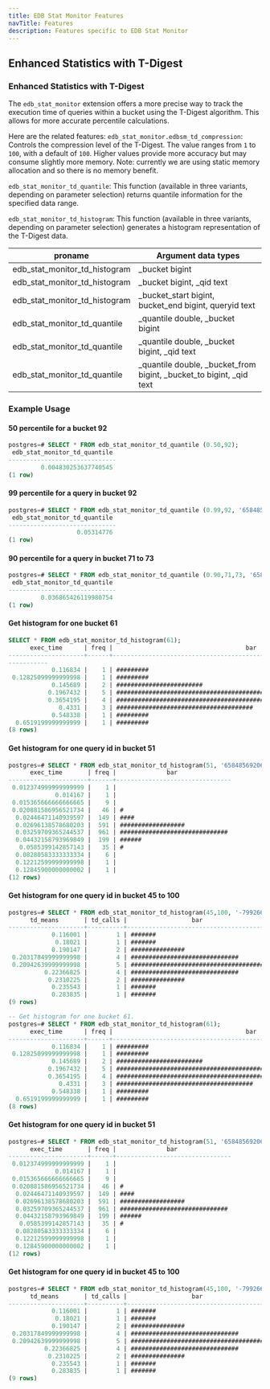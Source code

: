 ```yaml
---
title: EDB Stat Monitor Features
navTitle: Features
description: Features specific to EDB Stat Monitor
---
```


## Enhanced Statistics with T-Digest

### Enhanced Statistics with T-Digest

The `edb_stat_monitor` extension offers a more precise way to track the execution time of queries within a bucket using the T-Digest algorithm. This allows for more accurate percentile calculations.

Here are the related features: `edb_stat_monitor.edbsm_td_compression`: Controls the compression level of the T-Digest. The value ranges from `1` to `100`, with a default of `100`. Higher values provide more accuracy but may consume slightly more memory. Note: currently we are using static memory allocation and so there is no memory benefit.

`edb_stat_monitor_td_quantile`: This function (available in three variants, depending on parameter selection) returns quantile information for the specified data range.

`edb_stat_monitor_td_histogram`: This function (available in three variants, depending on parameter selection) generates a histogram representation of the T-Digest data.

| proname                       | Argument data types                                                 |
|-------------------------------|---------------------------------------------------------------------|
| edb_stat_monitor_td_histogram | _bucket bigint                                                      |
| edb_stat_monitor_td_histogram | _bucket bigint, _qid text                                           |
| edb_stat_monitor_td_histogram | _bucket_start bigint, bucket_end bigint, queryid text               |
| edb_stat_monitor_td_quantile  | _quantile double, _bucket bigint                                    |
| edb_stat_monitor_td_quantile  | _quantile double, _bucket bigint, _qid text                         |
| edb_stat_monitor_td_quantile  | _quantile double, _bucket_from bigint, _bucket_to bigint, _qid text |

### Example Usage

#### 50 percentile for a bucket 92

```sql
postgres=# SELECT * FROM edb_stat_monitor_td_quantile (0.50,92);
 edb_stat_monitor_td_quantile
------------------------------
         0.004830253637740545
(1 row)
```

#### 99 percentile for a query in bucket 92

```sql
postgres=# SELECT * FROM edb_stat_monitor_td_quantile (0.99,92, '6584856920617530174');
 edb_stat_monitor_td_quantile
------------------------------
                   0.05314776
(1 row)
```

#### 90 percentile for a query in bucket 71 to 73

```sql
postgres=# SELECT * FROM edb_stat_monitor_td_quantile (0.90,71,73, '6584856920617530174');
 edb_stat_monitor_td_quantile
------------------------------
         0.036865426119980754
(1 row)
```

#### Get histogram for one bucket 61

```sql
SELECT * FROM edb_stat_monitor_td_histogram(61);
      exec_time      | freq |                                     bar
---------------------+------+------------------------------------------------------------------
-----------
            0.116834 |    1 | #########
 0.12825099999999998 |    1 | #########
            0.145689 |    2 | ########################
           0.1967432 |    5 | #################################################################
           0.3654195 |    4 | #####################################################
              0.4331 |    3 | ######################################
            0.548338 |    1 | #########
  0.6519199999999999 |    1 | #########
(8 rows)
```

#### Get histogram for one query id in bucket 51

```sql
postgres=# SELECT * FROM edb_stat_monitor_td_histogram(51, '6584856920617530174');
      exec_time       | freq |              bar
----------------------+------+--------------------------------
 0.012374999999999999 |    1 |
             0.014167 |    1 |
 0.015365666666666665 |    9 |
 0.020881586956521734 |   46 | #
  0.02446471140939597 |  149 | ####
  0.02696138578680203 |  591 | ##################
  0.03259709365244537 |  961 | ##############################
  0.04432158793969849 |  199 | ######
   0.0585399142857143 |   35 | #
  0.08280583333333334 |    6 |
  0.12212599999999998 |    1 |
  0.12845900000000002 |    1 |
(12 rows)
```

#### Get histogram for one query id in bucket 45 to 100

```sql
postgres=# SELECT * FROM edb_stat_monitor_td_histogram(45,100, '-799266892278171905');
      td_means       | td_calls |                  bar
---------------------+----------+---------------------------------------
            0.116001 |        1 | #######
             0.18021 |        1 | #######
            0.190147 |        2 | ###############
 0.20317849999999998 |        4 | ##############################
 0.20942639999999998 |        5 | #####################################
          0.22366825 |        4 | ##############################
           0.2310225 |        2 | ###############
            0.235543 |        1 | #######
            0.283835 |        1 | #######
(9 rows)
```

```sql
-- Get histogram for one bucket 61.
postgres=# SELECT * FROM edb_stat_monitor_td_histogram(61);
      exec_time      | freq |                                     bar
---------------------+------+---------------------------------------------------------------------------
            0.116834 |    1 | #########
 0.12825099999999998 |    1 | #########
            0.145689 |    2 | ########################
           0.1967432 |    5 | #################################################################
           0.3654195 |    4 | #####################################################
              0.4331 |    3 | ######################################
            0.548338 |    1 | #########
  0.6519199999999999 |    1 | #########
(8 rows)
```

#### Get histogram for one query id in bucket 51

```sql
postgres=# SELECT * FROM edb_stat_monitor_td_histogram(51, '6584856920617530174');
      exec_time       | freq |              bar
----------------------+------+--------------------------------
 0.012374999999999999 |    1 |
             0.014167 |    1 |
 0.015365666666666665 |    9 |
 0.020881586956521734 |   46 | #
  0.02446471140939597 |  149 | ####
  0.02696138578680203 |  591 | ##################
  0.03259709365244537 |  961 | ##############################
  0.04432158793969849 |  199 | ######
   0.0585399142857143 |   35 | #
  0.08280583333333334 |    6 |
  0.12212599999999998 |    1 |
  0.12845900000000002 |    1 |
(12 rows)
```

####  Get histogram for one query id in bucket 45 to 100

```sql
postgres=# SELECT * FROM edb_stat_monitor_td_histogram(45,100, '-799266892278171905');
      td_means       | td_calls |                  bar
---------------------+----------+---------------------------------------
            0.116001 |        1 | #######
             0.18021 |        1 | #######
            0.190147 |        2 | ###############
 0.20317849999999998 |        4 | ##############################
 0.20942639999999998 |        5 | #####################################
          0.22366825 |        4 | ##############################
           0.2310225 |        2 | ###############
            0.235543 |        1 | #######
            0.283835 |        1 | #######
(9 rows)
```


